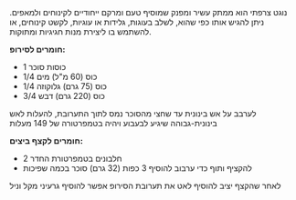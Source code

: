 <div class="excerpt">
  נוגט צרפתי הוא ממתק עשיר ומפנק שמוסיף טעם ומרקם ייחודיים לקינוחים ולמאפים.
  ניתן להגיש אותו כפי שהוא, לשלב בעוגות, גלידות או עוגיות, לקשט קינוחים, או
  להשתמש בו ליצירת מנות חגיגיות ומתוקות.
</div>

**חומרים לסירופ:**

- 1 כוסות סוכר
- 1/4 כוס (60 מ"ל) מים
- 1/4 כוס (75 גרם) גלוקוזה
- 3/4 כוס (220 גרם) דבש

לערבב על אש בינונית עד שחצי מהסוכר נמס לתוך התערובת, להעלות לאש בינונית-גבוהה שיגיע לבעבוע ויהיה בטמפרטורה של 149 מעלות

**חומרים לקצף ביצים:**

- 2 חלבונים בטמפרטורת החדר
- להקציף ותוף כדי ערבוב להוסיף 3 כפות (32 גרם) סוכר בכמה שפיכות

לאחר שהקצף יציב להוסיף לאט את תערובת הסירופ
אפשר להוסיף גרעיני מקל וניל
